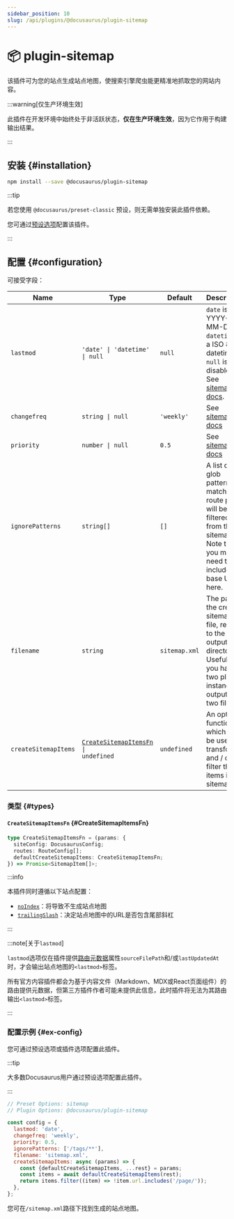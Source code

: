 ```yaml
---
sidebar_position: 10
slug: /api/plugins/@docusaurus/plugin-sitemap
---
```


# 📦 plugin-sitemap


该插件可为您的站点生成站点地图，使搜索引擎爬虫能更精准地抓取您的网站内容。

:::warning[仅生产环境生效]

此插件在开发环境中始终处于非活跃状态，**仅在生产环境生效**，因为它作用于构建输出结果。

:::

## 安装 {#installation}

```bash npm2yarn
npm install --save @docusaurus/plugin-sitemap
```

:::tip

若您使用 `@docusaurus/preset-classic` 预设，则无需单独安装此插件依赖。

您可通过[预设选项](../../using-plugins.mdx#docusauruspreset-classic)配置该插件。

:::

## 配置 {#configuration}

可接受字段：

<APITable>

| Name | Type | Default | Description |
| --- | --- | --- | --- |
| `lastmod` | `'date' \| 'datetime' \| null` | `null` | `date` is YYYY-MM-DD. `datetime` is a ISO 8601 datetime. `null` is disabled. See [sitemap docs](https://www.sitemaps.org/protocol.html#xmlTagDefinitions). |
| `changefreq` | `string \| null` | `'weekly'` | See [sitemap docs](https://www.sitemaps.org/protocol.html#xmlTagDefinitions) |
| `priority` | `number \| null` | `0.5` | See [sitemap docs](https://www.sitemaps.org/protocol.html#xmlTagDefinitions) |
| `ignorePatterns` | `string[]` | `[]` | A list of glob patterns; matching route paths will be filtered from the sitemap. Note that you may need to include the base URL in here. |
| `filename` | `string` | `sitemap.xml` | The path to the created sitemap file, relative to the output directory. Useful if you have two plugin instances outputting two files. |
| `createSitemapItems` | <code>[CreateSitemapItemsFn](#CreateSitemapItemsFn) \| undefined</code> | `undefined` | An optional function which can be used to transform and / or filter the items in the sitemap. |

</APITable>

### 类型 {#types}

#### `CreateSitemapItemsFn` {#CreateSitemapItemsFn}

```ts
type CreateSitemapItemsFn = (params: {
  siteConfig: DocusaurusConfig;
  routes: RouteConfig[];
  defaultCreateSitemapItems: CreateSitemapItemsFn;
}) => Promise<SitemapItem[]>;
```

:::info

本插件同时遵循以下站点配置：

- [`noIndex`](../docusaurus.config.js.mdx#noIndex)：将导致不生成站点地图
- [`trailingSlash`](../docusaurus.config.js.mdx#trailingSlash)：决定站点地图中的URL是否包含尾部斜杠

:::

:::note[关于`lastmod`]

`lastmod`选项仅在插件提供[路由元数据](../plugin-methods/lifecycle-apis.mdx#addRoute)属性`sourceFilePath`和/或`lastUpdatedAt`时，才会输出站点地图的`<lastmod>`标签。

所有官方内容插件都会为基于内容文件（Markdown、MDX或React页面组件）的路由提供元数据，但第三方插件作者可能未提供此信息，此时插件将无法为其路由输出`<lastmod>`标签。

:::

### 配置示例 {#ex-config}

您可通过预设选项或插件选项配置此插件。

:::tip

大多数Docusaurus用户通过预设选项配置此插件。

:::

```js config-tabs
// Preset Options: sitemap
// Plugin Options: @docusaurus/plugin-sitemap

const config = {
  lastmod: 'date',
  changefreq: 'weekly',
  priority: 0.5,
  ignorePatterns: ['/tags/**'],
  filename: 'sitemap.xml',
  createSitemapItems: async (params) => {
    const {defaultCreateSitemapItems, ...rest} = params;
    const items = await defaultCreateSitemapItems(rest);
    return items.filter((item) => !item.url.includes('/page/'));
  },
};
```

您可在`/sitemap.xml`路径下找到生成的站点地图。